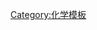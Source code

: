 {{Navbox
| name  = 不对称合成
| title = [[不对称合成]]
| listclass = hlist

| group1=手性类型
|list1= 
* [[手性]]
* [[立体中心]]
* {{le|平面手性|Planar chirality}}
* [[手性配体]]
* [[轴手性]]
* {{le|超分子手性|Supramolecular chirality}}

|group2=手性分子
|list2=
* [[立体异构]]
* [[对映异构]]
* [[非对映异构]]
* [[内消旋化合物]]
* [[外消旋體]]
* [[對映體過剩率]](ee)
* [[非對映體過剩率]](de)

|group3=分析
|list3=
* [[旋光]]
* [[手性拆分试剂]]
* {{le|立体异构体的核磁共振谱|Nuclear magnetic resonance spectroscopy of stereoisomers}}
* {{le|立体异构体的紫外-可见光谱|Ultraviolet–visible spectroscopy of stereoisomers}}

|group4=[[手性拆分]]
|list4=
* [[重结晶]]
* {{le|动力学拆分|Kinetic resolution}}
* {{le|手性柱色谱|Chiral column chromatography}}
* [[手性色谱法]]
* {{le|非对映异构体重结晶|Diastereomeric recrystallization}}

|group5=反应
|list5= 
* [[不对称诱导]]
* {{le|手性库合成|Chiral pool synthesis}}
* [[手性助剂|手性辅助剂]]
* [[有机催化]]
* [[生物催化]]
}}<noinclude>

[[Category:化学模板]]
</noinclude>